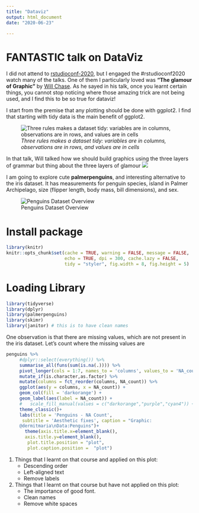 ```yaml
---
title: "Dataviz"
output: html_document
date: "2020-06-23"

---
```


# FANTASTIC talk on DataViz

I did not attend to [rstudioconf-2020](https://rstudio.com/resources/rstudioconf-2020/), but I engaged the #rstudioconf2020 watch many of the talks. One of them I particularly loved was **"The glamour of Graphic"** by [Will Chase](https://rstudio.com/resources/rstudioconf-2020/the-glamour-of-graphics/). As he sayed in his talk, once you learnt certain things, you cannot stop noticing where those amazing trick are not being used, and I find this to be so true for dataviz!

I start from the premise that any plotting should be done with ggplot2. I find that starting with tidy data is the main benefit of ggplot2.

![_Three rules makes a dataset tidy: variables are in columns, observations are in rows, and values are in cells_](https://raw.githubusercontent.com/demar01/blog/master/static/img/tidy-data.png)

In that talk, Will talked how we should build graphics using the three layers of grammar but thing about the three layers of glamour
![](https://raw.githubusercontent.com/demar01/blog/master/static/img/glamour.jpeg)

I am going to explore cute **palmerpenguins**, and interesting alternative to the iris dataset. It has measurements for penguin species, island in Palmer Archipelago, size (flipper length, body mass, bill dimensions), and sex.

![Penguins Dataset Overview](https://raw.githubusercontent.com/demar01/blog/master/static/img/penguins-of-the-world.jpeg)

# Install package

```r
library(knitr)
knitr::opts_chunk$set(cache = TRUE, warning = FALSE, message = FALSE,
                      echo = TRUE, dpi = 300, cache.lazy = FALSE,
                      tidy = "styler", fig.width = 8, fig.height = 5)
```

# Loading Library

```r
library(tidyverse)
library(dplyr)
library(palmerpenguins)
library(skimr)
library(janitor) # this is to have clean names
```


One observation is that there are missing values, which are not present in the iris dataset. Let's count where the missing values are

```r
penguins %>%
     #dplyr::select(everything()) %>%
     summarise_all(funs(sum(is.na(.)))) %>%
     pivot_longer(cols = 1:7, names_to = 'columns', values_to = 'NA_count') %>%
     mutate_if(is.character,as.factor) %>%
     mutate(columns = fct_reorder(columns, NA_count)) %>%
     ggplot(aes(y = columns, x = NA_count)) +
     geom_col(fill = 'darkorange') +
     geom_label(aes(label = NA_count)) +
     #   scale_fill_manual(values = c("darkorange","purple","cyan4")) +
     theme_classic()+
     labs(title = 'Penguins - NA Count',
      subtitle = 'Aesthetic fixes', caption = "Graphic:
     @dermitmaria\nData:Penguins")+
       theme(axis.title.x=element_blank(),
       axis.title.y=element_blank(),
        plot.title.position = "plot",
        plot.caption.position =  "plot")
```

1. Things that I learnt on that course and applied on this plot:
    - Descending order
    - Left-aligned text
    - Remove labels
    

2. Things that I learnt on that course but have not applied on this plot:
    - The importance of good font.
    - Clean names
    - Remove white spaces

